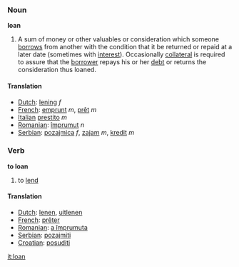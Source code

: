 ===Noun===
'''loan'''

#A sum of money or other valuables or consideration which someone [[borrow]]s from another with the condition that it be returned or repaid at a later date (sometimes with [[interest]]).  Occasionally [[collateral]] is required to assure that the [[borrower]] repays his or her [[debt]] or returns the consideration thus loaned.

====Translation====
*[[Dutch]]: [[lening]] ''f''
*[[French]]: [[emprunt]] ''m'', [[prêt]] ''m''
*[[Italian]] [[prestito]] ''m''
*[[Romanian]]: [[împrumut]] ''n''
*[[Serbian]]: [[pozajmica]] ''f'', [[zajam]] ''m'', [[kredit]] ''m''

===Verb===
'''to loan'''

#to [[lend]]

====Translation====
*[[Dutch]]: [[lenen]], [[uitlenen]]
*[[French]]: [[prêter]]
*[[Romanian]]: [[a împrumuta]]
*[[Serbian]]: [[pozajmiti]]
*[[Croatian]]: [[posuditi]]

[[it:loan]]